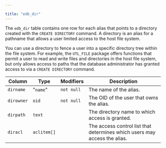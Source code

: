 ---

title: "edb_dir"
---

<div id="edb_dir" class="registered_link"></div>

The `edb_dir` table contains one row for each alias that points to a directory created with the `CREATE DIRECTORY` command. A directory is an alias for a pathname that allows a user limited access to the host file system.

You can use a directory to fence a user into a specific directory tree within the file system. For example, the `UTL_FILE` package offers functions that permit a user to read and write files and directories in the host file system, but only allows access to paths that the database administrator has granted access to via a `CREATE DIRECTORY` command.

| Column     | Type        | Modifiers  | Description                                                  |
| ---------- | ----------- | ---------- | ------------------------------------------------------------ |
| `dirname`  | "`name`"    | `not null` | The name of the alias.                                       |
| `dirowner` | `oid`       | `not null` | The OID of the user that owns the alias.                     |
| `dirpath`  | `text`      |            | The directory name to which access is granted.               |
| `diracl`   | `aclitem[]` |            | The access control list that determines which users may access the alias. |